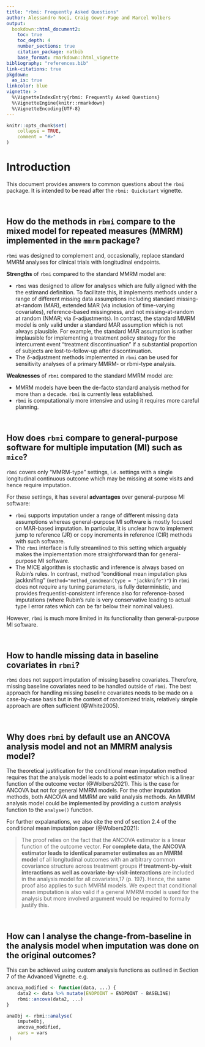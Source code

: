 ```yaml
---
title: "rbmi: Frequently Asked Questions"
author: Alessandro Noci, Craig Gower-Page and Marcel Wolbers
output: 
  bookdown::html_document2:
    toc: true
    toc_depth: 4
    number_sections: true
    citation_package: natbib
    base_format: rmarkdown::html_vignette
bibliography: "references.bib"
link-citations: true
pkgdown:
  as_is: true
linkcolor: blue
vignette: >
  %\VignetteIndexEntry{rbmi: Frequently Asked Questions}
  %\VignetteEngine{knitr::rmarkdown}
  %\VignetteEncoding{UTF-8}
---
```


```r
knitr::opts_chunk$set(
    collapse = TRUE,
    comment = "#>"
)
```

# Introduction

This document provides answers to common questions about the `rbmi` package.
It is intended to be read after the `rbmi: Quickstart` vignette.

<br>

## How do the methods in `rbmi` compare to the mixed model for repeated measures (MMRM) implemented in the `mmrm` package? 

`rbmi` was designed to complement and, occasionally, replace standard MMRM analyses for clinical trials with longitudinal endpoints. 

**Strengths** of `rbmi` compared to the standard MMRM model are:

- `rbmi` was designed to allow for analyses which are fully aligned with the the estimand definition. To facilitate this, it implements methods under a range of different missing data assumptions including standard missing-at-random (MAR), extended MAR (via inclusion of time-varying covariates), reference-based missingness, and not missing-at-random at random (NMAR; via $\delta$-adjustments). In contrast, the standard MMRM model is only valid under a standard MAR assumption which is not always plausible. For example, the standard MAR assumption is rather implausible for implementing a treatment policy strategy for the intercurrent event "treatment discontinuation" if a substantial proportion of subjects are lost-to-follow-up after discontinuation.
- The $\delta$-adjustment methods implemented in `rbmi` can be used for sensitivity analyses of a primary MMRM- or rbmi-type analysis.

**Weaknesses** of `rbmi` compared to the standard MMRM model are:

- MMRM models have been the de-facto standard analysis method for more than a decade. `rbmi` is currently less established. 
- `rbmi` is computationally more intensive and using it requires more careful planning. 

<br> 

## How does `rbmi` compare to general-purpose software for multiple imputation (MI) such as `mice`? 

`rbmi` covers only "MMRM-type" settings, i.e. settings with a single longitudinal continuous outcome which may be missing at some visits and hence require imputation. 

For these settings, it has several **advantages** over general-purpose MI software:

- `rbmi` supports imputation under a range of different missing data assumptions whereas general-purpose MI software is mostly focused on MAR-based imputation. In particular, it is unclear how to implement jump to reference (JR) or copy increments in reference (CIR) methods with such software. 
- The `rbmi` interface is fully streamlined to this setting which arguably makes the implementation more straightforward than for general-purpose MI software.
- The MICE algorithm is stochastic and inference is always based on Rubin's rules. In contrast, method "conditional mean imputation plus jackknifing" (`method="method_condmean(type = "jackknife")"`) in `rbmi` does not require any tuning parameters, is fully deterministic, and provides frequentist-consistent inference also for reference-based imputations (where Rubin's rule is very conservative leading to actual type I error rates which can be far below their nominal values). 

However, `rbmi` is much more limited in its functionality than general-purpose MI software.

<br>

## How to handle missing data in baseline covariates in `rbmi`?

`rbmi` does not support imputation of missing baseline covariates. Therefore, missing baseline covariates need to be handled outside of `rbmi`. 
The best approach for handling missing baseline covariates needs to be made on a case-by-case basis but in the context of randomized trials, relatively simple approach are often sufficient (@White2005).

<br>

## Why does `rbmi` by default use an ANCOVA analysis model and not an MMRM analysis model?

The theoretical justification for the conditional mean imputation method requires that the analysis model leads to a point estimator which is a linear function of the outcome vector (@Wolbers2021). This is the case for ANCOVA but not for general MMRM models. For the other imputation methods, both ANCOVA and MMRM are valid analysis methods. An MMRM analysis model could be implemented by providing a custom analysis function to the `analyse()` function. 

For further expalanations, we also cite the end of section 2.4 of the conditional mean imputation paper (@Wolbers2021):

>  The proof relies on the fact that the ANCOVA estimator is a linear function of the outcome vector.
> **For complete data, the ANCOVA estimator leads to identical parameter estimates as an MMRM model** of all longitudinal outcomes with an arbitrary common covariance structure across treatment groups **if treatment-by-visit interactions as well as covariate-by-visit-interactions** are included in the analysis model for all covariates,17 (p. 197).
> Hence, the same proof also applies to such MMRM models.
> We expect that conditional mean imputation is also valid if a general MMRM model is used for the analysis but more involved argument would be required to formally justify this.

<br>

## How can I analyse the change-from-baseline in the analysis model when imputation was done on the original outcomes?

This can be achieved using custom analysis functions as outlined in Section 7 of the Advanced Vignette. e.g.

```r
ancova_modified <- function(data, ...) {
    data2 <- data %>% mutate(ENDPOINT = ENDPOINT - BASELINE)
    rbmi::ancova(data2, ...)
}

anaObj <- rbmi::analyse(
    imputeObj,
    ancova_modified,
    vars = vars
 )
```

<br>
